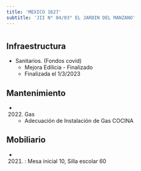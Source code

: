 ```yaml
---
title: 'MEXICO 1627'
subtitle: 'JII N° 04/03° EL JARDIN DEL MANZANO'
---
```


#
## Infraestructura

* Sanitarios. (Fondos covid) 
    + Mejora Edilicia - Finalizado 
    + Finalizada el 1/3/2023 






## Mantenimiento

*  (2022) Gas 
    + Adecuación de Instalación de Gas COCINA





## Mobiliario

*  (2021) : Mesa inicial 10, Silla escolar 60 



